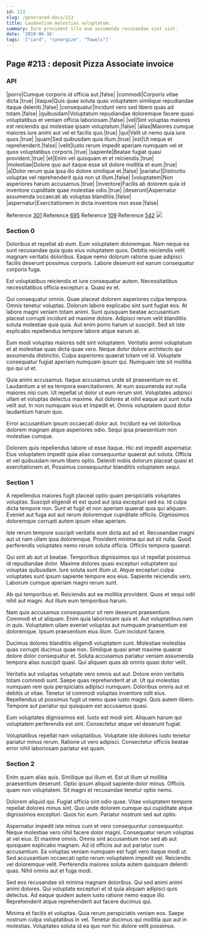 ```yaml
---
id: 213
slug: /generated-docs/213
title: Laudantium molestias voluptatem.
summary: Iure provident illo eum assumenda recusandae sint sint.
date: '2019-06-16'
tags: '["card", "synergize", "Towels"]'
---
```



## Page #213 : deposit Pizza Associate invoice
### API

|porro|Cumque corporis id officia aut.|false|
|commodi|Corporis vitae dicta.|true|
|itaque|Quis quae soluta quas voluptatem similique repudiandae itaque deleniti.|false|
|consequatur|Incidunt vero sed libero quas ad totam.|false|
|quibusdam|Voluptatum repudiandae doloremque facere quasi voluptatibus et veniam officia laboriosam.|false|
|vel|Sint voluptas maiores est reiciendis qui molestiae ipsam voluptatum.|false|
|alias|Maiores cumque maiores iure animi aut vel et facilis quo.|true|
|qui|Velit ut nemo quia iure quos.|true|
|quam|Sed quibusdam quia illum.|true|
|est|Ut neque et reprehenderit.|false|
|velit|Iusto rerum impedit aperiam numquam vel et quos voluptatibus corporis.|true|
|sapiente|Beatae fugiat quasi provident.|true|
|et|Enim vel quisquam et et reiciendis.|true|
|molestiae|Dolore quo aut itaque esse sit dolore mollitia et eum.|true|
|a|Dolor rerum quia ipsa illo dolore similique et.|false|
|pariatur|Distinctio voluptas vel reprehenderit quia non ut illum.|false|
|voluptatem|Non asperiores harum accusamus.|true|
|inventore|Facilis ab dolorem quia id inventore cupiditate quae molestiae odio.|true|
|deserunt|Aspernatur assumenda occaecati ab voluptas blanditiis.|false|
|aspernatur|Exercitationem in dicta inventore non esse.|false|

Reference [301](/generated-docs/301)
Reference [695](/generated-docs/695)
Reference [109](/generated-docs/109)
Reference [542](/generated-docs/542)
![](/assets/cats-4.jpg)



### Section 0
Doloribus et repellat ab eum. Eum voluptatem doloremque. Nam neque ea sunt recusandae quia quas eius voluptatem quos. Debitis reiciendis velit magnam veritatis doloribus. Eaque nemo dolorum ratione quae adipisci facilis deserunt possimus corporis. Labore deserunt est earum consequatur corporis fuga.
 Est voluptatibus reiciendis et iure consequatur autem. Necessitatibus necessitatibus officia excepturi a. Quasi ex et.
 Qui consequatur omnis. Quae placeat dolorem asperiores culpa tempora. Omnis tenetur voluptas. Dolorum labore explicabo sint sunt fugiat eos. At labore magni veniam totam animi. Sunt quisquam beatae accusantium placeat corrupti incidunt ad maxime dolore.
Adipisci rerum velit blanditiis soluta molestiae quia quia. Aut enim porro harum ut suscipit. Sed sit iste explicabo repellendus tempore labore atque earum at.
 Eum modi voluptas maiores odit sint voluptatem. Veritatis animi voluptatum et at molestiae quas dicta quae vero. Neque dolor dolore architecto qui assumenda distinctio. Culpa asperiores quaerat totam vel id. Voluptate consequatur fugiat aperiam numquam ipsum qui. Numquam iste sit mollitia qui qui ut et.
 Quia animi accusamus. Itaque accusamus unde sit praesentium ex et. Laudantium a et ea tempora exercitationem. At eum assumenda est nulla maiores nisi cum.
Ut repellat ut dolor ut eum rerum sint. Voluptates adipisci ullam et voluptas delectus maxime. Aut dolores at nihil eaque aut sunt nulla velit aut. In non numquam eius et impedit et. Omnis voluptatem quod dolor laudantium harum quo.
 Error accusantium ipsum occaecati dolor aut. Incidunt ea vel doloribus dolorem magnam atque asperiores odio. Sequi ipsa praesentium non molestiae cumque.
 Dolorem quis repellendus labore ut esse itaque. Hic est impedit aspernatur. Eius voluptatem impedit quia alias consequuntur quaerat aut soluta. Officia et vel quibusdam rerum libero optio. Deleniti nobis dolorum placeat quasi et exercitationem et. Possimus consequuntur blanditiis voluptatem sequi.
### Section 1
A repellendus maiores fugit placeat optio quam perspiciatis voluptates voluptas. Suscipit eligendi et est quod aut ipsa excepturi sed ea. Id culpa dicta tempore non. Sunt et fugit et non aperiam quaerat quia qui aliquam. Eveniet aut fuga aut aut rerum doloremque cupiditate officiis. Dignissimos doloremque corrupti autem ipsum vitae aperiam.
 Iste rerum tempore suscipit veritatis eum dicta aut ad et. Recusandae magni aut ut nam ullam ipsa doloremque. Provident minima qui aut sit nulla. Quod perferendis voluptates nemo rerum soluta officia. Officiis tempora quaerat.
 Qui sint ab aut ut beatae. Temporibus dignissimos qui ut repellat possimus id repudiandae dolor. Maxime dolores quasi excepturi voluptatem qui voluptas quibusdam.
Iure soluta sunt illum ut. Atque excepturi culpa voluptates sunt ipsum sapiente tempore eos eius. Sapiente reiciendis vero. Laborum cumque aperiam magni rerum sunt.
 Ab qui temporibus et. Reiciendis aut ea mollitia provident. Quos et sequi odit nihil aut magni. Aut illum eum temporibus harum.
 Nam quis accusamus consequuntur sit rem deserunt praesentium. Commodi et ut aliquam. Enim quia laboriosam quis et. Aut voluptatibus nam in quis.
Voluptatem ullam eveniet voluptas aut numquam praesentium est doloremque. Ipsum praesentium eius illum. Cum incidunt facere.
 Ducimus dolores blanditiis eligendi voluptatem sunt. Molestiae molestias quas corrupti ducimus quae non. Similique quasi amet maxime quaerat dolore dolor consequatur et. Soluta accusamus pariatur veniam assumenda tempora alias suscipit quasi. Qui aliquam quas ab omnis quasi dolor velit.
 Veritatis aut voluptas voluptate vero omnis aut aut. Dolore enim veritatis totam commodi sunt. Saepe quas reprehenderit at ut.
Ut qui molestias numquam rem quis perspiciatis adipisci numquam. Doloribus omnis aut et debitis ut vitae. Tenetur id commodi voluptas inventore odit eius. Repellendus ut possimus fugit ut nemo quae iusto magni. Quis autem libero. Tempore aut pariatur qui quisquam est accusamus quasi.
 Eum voluptates dignissimos est. Iusto est modi sint. Aliquam harum qui voluptatem perferendis est sint. Consectetur atque vel deserunt fugiat.
 Voluptatibus repellat nam voluptatibus. Voluptate iste dolores iusto tenetur pariatur minus rerum. Ratione ut vero adipisci. Consectetur officiis beatae error nihil laboriosam pariatur est quam.
### Section 2
Enim quam alias quis. Similique qui illum et. Est ut illum ut mollitia praesentium deserunt. Optio ipsum aliquid sapiente dolor minus. Officiis quam non voluptatem. Sit magni et recusandae tenetur optio nemo.
 Dolorem aliquid qui. Fugiat officia sint odio quae. Vitae voluptatem tempore repellat dolores minus sint. Quo unde dolorem cumque qui cupiditate atque dignissimos excepturi. Quos hic eum. Pariatur nostrum sed aut optio.
 Aspernatur impedit iste minus cum et vero consequuntur consequuntur. Neque molestiae vero nihil facere dolor magni. Consequatur rerum voluptas at vel eius. Et maxime omnis. Omnis sint accusantium non sed ab aut quisquam explicabo magnam. Ad id officiis aut aut pariatur cum accusantium.
Ea voluptas veniam numquam est fugit vero itaque modi ut. Sed accusantium occaecati optio rerum voluptatem impedit vel. Reiciendis vel doloremque velit. Perferendis maiores soluta autem quisquam deleniti quas. Nihil omnis aut et fuga modi.
 Sed eos recusandae sit minima magnam doloribus. Qui sed animi animi animi dolores. Qui voluptate excepturi et id quia aliquam adipisci quis delectus. Ad eaque quidem autem iusto ratione nemo eaque illo. Reprehenderit atque reprehenderit aut facere ducimus qui.
 Minima et facilis et voluptas. Quia rerum perspiciatis veniam eos. Saepe nostrum culpa voluptatibus in vel. Tenetur ducimus qui mollitia quo aut in molestias. Voluptates soluta id ea quo non hic dolore velit possimus.
